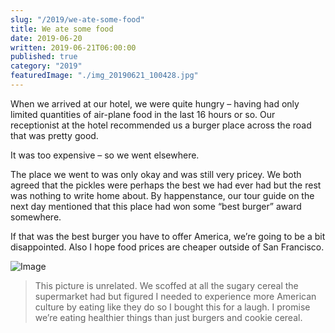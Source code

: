 ```yaml
---
slug: "/2019/we-ate-some-food"
title: We ate some food
date: 2019-06-20
written: 2019-06-21T06:00:00
published: true
category: "2019"
featuredImage: "./img_20190621_100428.jpg"
---
```


When we arrived at our hotel, we were quite hungry – having had only limited quantities of air-plane food in the last 16 hours or so. Our receptionist at the hotel recommended us a burger place across the road that was pretty good.

It was too expensive – so we went elsewhere.

The place we went to was only okay and was still very pricey. We both agreed that the pickles were perhaps the best we had ever had but the rest was nothing to write home about. By happenstance, our tour guide on the next day mentioned that this place had won some “best burger” award somewhere.

If that was the best burger you have to offer America, we’re going to be a bit disappointed. Also I hope food prices are cheaper outside of San Francisco.

![Image](./img_20190621_100428.jpg)

> This picture is unrelated. We scoffed at all the sugary cereal the supermarket had but figured I needed to experience more American culture by eating like they do so I bought this for a laugh. I promise we’re eating healthier things than just burgers and cookie cereal.
